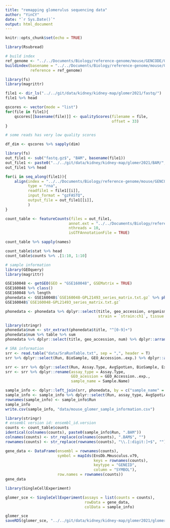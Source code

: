 ```yaml
---
title: "remapping glomerulus sequencing data"
author: "YinCY"
date: "`r Sys.Date()`"
output: html_document
---
```


```r
knitr::opts_chunk$set(echo = TRUE)
```

```r
library(Rsubread)

# build index
ref_genome <- "../../Documents/Biology/reference-genome/mouse/GENCODE/GRCm39.genome.fa.gz"
buildindex(basename = "../../Documents/Biology/reference-genome/mouse/GENCODE/GENCODE_GRCm39_reference_genome_subread_index", 
           reference = ref_genome)
```


```r
library(fs)
library(magrittr)

file1 <- dir_ls("../../git/data/kidney/kidney-map/glomer2021/fastq/")
file1 %>% head

qscores <- vector(mode = "list")
for(file in file1){
    qscores[[basename(file)]] <- qualityScores(filename = file, 
                                               offset = 33)
}

# some reads has very low quality scores

df_dim <- qscores %>% sapply(dim)
```


```r
library(fs)
out_file1 <- sub("fastq.gz$", "BAM", basename(file1))
out_file1 <- paste0("../../git/data/kidney/kidney-map/glomer2021/BAM/", out_file1)
out_file1 %>% head

for(i in seq_along(file1)){
    align(index = "../../Documents/Biology/reference-genome/mouse/GENCODE/GENCODE_GRCm39_reference_genome_subread_index", 
          type = "rna", 
          readfile1 = file1[[i]], 
          input_format = "gzFASTQ", 
          output_file = out_file1[[i]], 
          )
}
```

```r
count_table <- featureCounts(files = out_file1, 
                            annot.ext = "../../Documents/Biology/reference-genome/mouse/GENCODE/gencode.vM31.chr_patch_hapl_scaff.annotation.gff3.gz", 
                            nthreads = 10, 
                            isGTFAnnotationFile = TRUE)

count_table %>% sapply(names)

count_table$stat %>% head
count_table$counts %>% .[1:10, 1:10]
```

```r
# sample information
library(GEOquery)
library(magrittr)

GSE160048 <- getGEO(GEO = "GSE160048", GSEMatrix = TRUE)
GSE160048 %>% class()
GSE160048 %>% length
phonedata <- GSE160048$`GSE160048-GPL21493_series_matrix.txt.gz` %>% phenoData() %>% pData 
GSE160048$`GSE160048-GPL21493_series_matrix.txt.gz` 

phonedata <- phonedata %>% dplyr::select(title, geo_accession, organism_ch1, description, 
                                         strain = `strain:ch1`, tissue = `tissue:ch1`)

library(stringr)
phonedata$num <- str_extract(phonedata$title, "^[0-9]+")
phonedata$num %>% table %>% sum
phonedata %>% dplyr::select(title, geo_accession, num) %>% dplyr::arrange(num, geo_accession)
```

```r
# SRA information
srr <- read.table("data/SraRunTable.txt", sep = ",", header = T)
srr %>% dplyr::select(Run, BioSample, GEO_Accession..exp.) %>% dplyr::arrange(Run, BioSample)

srr <- srr %>% dplyr::select(Run, Assay.Type, AvgSpotLen, BioSample, Experiment, GEO_Accession..exp., Sample.Name, Tissue, Strain)
srr <- srr %>% dplyr::rename(assay_type = Assay.Type, 
                             GEO_acession = GEO_Accession..exp., 
                             sample_name = Sample.Name)

sample_info <- dplyr::left_join(srr, phonedata, by = c("sample_name" = "geo_accession"))
sample_info <- sample_info %>% dplyr::select(Run, assay_type, AvgSpotLen, BioSample, Experiment, sample_name, tissue, Strain, title, description)
rownames(sample_info) <- sample_info$Run
sample_info
write.csv(sample_info, "data/mouse_glomer_sample_information.csv")
```

```r
library(stringr)
# ensembl version id: ensembl_id.version
counts <- count_table$counts
identical(colnames(counts), paste0(sample_info$Run, ".BAM"))
colnames(counts) <- str_replace(colnames(counts), ".BAM$", "")
rownames(counts) <- str_replace(rownames(counts), "\\.[:digit:]+$", "")

gene_data <- DataFrame(ensembl = rownames(counts), 
                       symbol = mapIds(EnsDb.Mmusculus.v79, 
                                       keys = rownames(counts), 
                                       keytype = "GENEID", 
                                       column = "SYMBOL"), 
                       row.names = rownames(counts))
gene_data
```


```r
library(SingleCellExperiment)

glomer_sce <- SingleCellExperiment(assays = list(counts = counts), 
                                   rowData = gene_data, 
                                   colData = sample_info)

glomer_sce
saveRDS(glomer_sce, "../../git/data/kidney/kidney-map/glomer2021/glomer_sce.rds")
```

